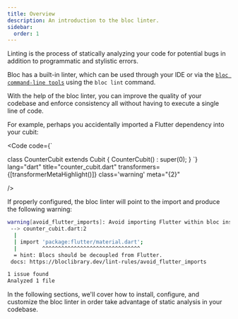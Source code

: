 ```yaml
---
title: Overview
description: An introduction to the bloc linter.
sidebar:
  order: 1
---
```



Linting is the process of statically analyzing your code for potential bugs in
addition to programmatic and stylistic errors.

Bloc has a built-in linter, which can be used through your IDE or via the [`bloc
command-line tools`](https://pub.dev/packages/bloc_tools) using the `bloc lint`
command.

With the help of the bloc linter, you can improve the quality of your codebase
and enforce consistency all without having to execute a single line of code.

For example, perhaps you accidentally imported a Flutter dependency into your cubit:

<Code
	code={`

class CounterCubit extends Cubit<int> {
CounterCubit() : super(0);
}
`}
lang="dart"
title="counter_cubit.dart"
transformers={[transformerMetaHighlight()]}
class='warning'
meta="{2}"

/>

If properly configured, the bloc linter will point to the import and produce the following warning:

```sh
warning[avoid_flutter_imports]: Avoid importing Flutter within bloc instances.
 --> counter_cubit.dart:2
  |
  | import 'package:flutter/material.dart';
  |        ^^^^^^^^^^^^^^^^^^^^^^^^^^^^^^^
  = hint: Blocs should be decoupled from Flutter.
 docs: https://bloclibrary.dev/lint-rules/avoid_flutter_imports

1 issue found
Analyzed 1 file
```

In the following sections, we'll cover how to install, configure, and customize
the bloc linter in order take advantage of static analysis in your codebase.
